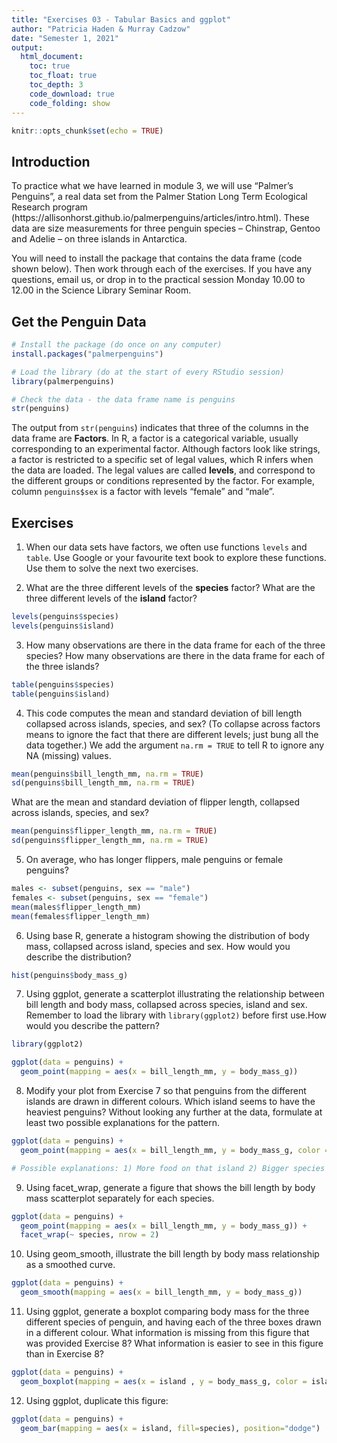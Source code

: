 ```yaml
---
title: "Exercises 03 - Tabular Basics and ggplot"
author: "Patricia Haden & Murray Cadzow"
date: "Semester 1, 2021"
output:
  html_document:
    toc: true
    toc_float: true
    toc_depth: 3
    code_download: true
    code_folding: show
---
```


```r
knitr::opts_chunk$set(echo = TRUE)
```

## Introduction
To practice what we have learned in module 3, we will use "Palmer's Penguins", a real data set from the Palmer Station Long Term Ecological Research program (https://allisonhorst.github.io/palmerpenguins/articles/intro.html). These data are size measurements for three penguin species -- Chinstrap, Gentoo and Adelie -- on three islands in Antarctica.

You will need to install the package that contains the data frame (code shown below). Then work through each of the exercises. If you have any questions, email us, or drop in to the practical session Monday 10.00 to 12.00 in the Science Library Seminar Room.

## Get the Penguin Data

```r

# Install the package (do once on any computer)
install.packages("palmerpenguins")
```

```r
# Load the library (do at the start of every RStudio session)
library(palmerpenguins)

# Check the data - the data frame name is penguins
str(penguins)
```

The output from `str(penguins`) indicates that three of the columns in the data frame are **Factors**. In R, a factor is a categorical variable, usually corresponding to an experimental factor. Although factors look like strings, a factor is restricted to a specific set of legal values, which R infers when the data are loaded. The legal values are called **levels**, and correspond to the different groups or conditions represented by the factor. For example, column `penguins$sex` is a factor with levels "female" and "male".

## Exercises
1. When our data sets have factors, we often use functions `levels` and `table`. Use Google or your favourite text book to explore these functions. Use them to solve the next two exercises.

2. What are the three different levels of the **species** factor? What are the three different levels of the **island** factor?

```r
levels(penguins$species)
levels(penguins$island)
```


3. How many observations are there in the data frame for each of the three species? How many observations are there in the data frame for each of the three islands?

```r
table(penguins$species)
table(penguins$island)
```

4. This code computes the mean and standard deviation of bill length collapsed across islands, species, and sex? (To collapse across factors means to ignore the fact that there are different levels; just bung all the data together.) We add the argument `na.rm = TRUE` to tell R to ignore any NA (missing) values.

```r
mean(penguins$bill_length_mm, na.rm = TRUE)
sd(penguins$bill_length_mm, na.rm = TRUE)
```

What are the mean and standard deviation of flipper length, collapsed across islands, species, and sex? 

```r
mean(penguins$flipper_length_mm, na.rm = TRUE)
sd(penguins$flipper_length_mm, na.rm = TRUE)
```

5. On average, who has longer flippers, male penguins or female penguins?
```r
males <- subset(penguins, sex == "male")
females <- subset(penguins, sex == "female")
mean(males$flipper_length_mm)
mean(females$flipper_length_mm)
```


6. Using base R, generate a histogram showing the distribution of body mass, collapsed across island, species and sex. How would you describe the distribution?

```r
hist(penguins$body_mass_g)
```

7. Using ggplot, generate a scatterplot illustrating the relationship between bill length and body mass, collapsed across species, island and sex. Remember to load the library with `library(ggplot2)` before first use.How would you describe the pattern?

```r

library(ggplot2)

ggplot(data = penguins) +
  geom_point(mapping = aes(x = bill_length_mm, y = body_mass_g))

```


8. Modify your plot from Exercise 7 so that penguins from the different islands are drawn in different colours. Which island seems to have the heaviest penguins? Without looking any further at the data, formulate at least two possible explanations for the pattern.

```r
ggplot(data = penguins) +
  geom_point(mapping = aes(x = bill_length_mm, y = body_mass_g, color = island))

# Possible explanations: 1) More food on that island 2) Bigger species of penguin on that island

```

9. Using facet_wrap, generate a figure that shows the bill length by body mass scatterplot separately for each species.

```r
ggplot(data = penguins) +
  geom_point(mapping = aes(x = bill_length_mm, y = body_mass_g)) +
  facet_wrap(~ species, nrow = 2)
```

10. Using geom_smooth, illustrate the bill length by body mass relationship as a smoothed curve.

```r
ggplot(data = penguins) +
  geom_smooth(mapping = aes(x = bill_length_mm, y = body_mass_g))
```

11. Using ggplot, generate a boxplot comparing body mass for the three different species of penguin, and having each of the three boxes drawn in a different colour. What information is missing from this figure that was provided Exercise 8? What information is easier to see in this figure than in Exercise 8?

```r
ggplot(data = penguins) +
  geom_boxplot(mapping = aes(x = island , y = body_mass_g, color = island))

```

12. Using ggplot, duplicate this figure:

```r
ggplot(data = penguins) +
  geom_bar(mapping = aes(x = island, fill=species), position="dodge")
```

